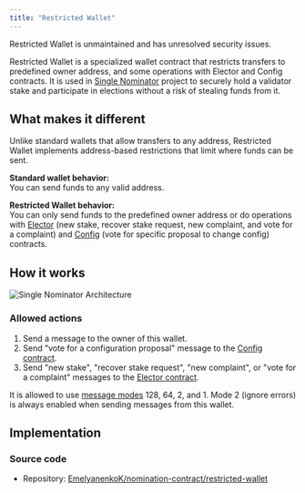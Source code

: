 ```yaml
---
title: "Restricted Wallet"
---
```



<Aside
  type="danger"
  title="Security warning"
>
  Restricted Wallet is unmaintained and has unresolved security issues.
</Aside>

Restricted Wallet is a specialized wallet contract that restricts transfers to predefined owner address, and some operations with Elector and Config contracts. It is used in [Single Nominator](https://github.com/orbs-network/single-nominator) project to securely hold a validator stake and participate in elections without a risk of stealing funds from it.

## What makes it different

Unlike standard wallets that allow transfers to any address, Restricted Wallet implements address-based restrictions that limit where funds can be sent.

**Standard wallet behavior:**\
You can send funds to any valid address.

**Restricted Wallet behavior:**\
You can only send funds to the predefined owner address or do operations with [Elector](https://beta-docs.ton.org/foundations/system#elector) (new stake, recover stake request, new complaint, and vote for a complaint) and [Config](/foundations/system#config) (vote for specific proposal to change config) contracts.

## How it works

![Single Nominator Architecture](/resources/images/wallets/restricted.png)

### Allowed actions

1. Send a message to the owner of this wallet.
1. Send "vote for a configuration proposal" message to the [Config contract](/foundations/system#config).
1. Send "new stake", "recover stake request", "new complaint", or "vote for a complaint" messages to the [Elector contract](https://beta-docs.ton.org/foundations/system#elector).

It is allowed to use [message modes](/languages/func/stdlib#send-raw-message) 128, 64, 2, and 1. Mode 2 (ignore errors) is always enabled when sending messages from this wallet.

## Implementation

### Source code

- Repository: [EmelyanenkoK/nomination-contract/restricted-wallet](https://github.com/EmelyanenkoK/nomination-contract/tree/master/restricted-wallet)

